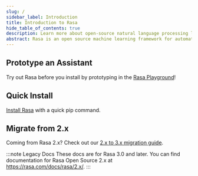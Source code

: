 ```yaml
---
slug: /
sidebar_label: Introduction
title: Introduction to Rasa
hide_table_of_contents: true
description: Learn more about open-source natural language processing library Rasa for conversation handling, intent classification and entity extraction in on premise chatbots.
abstract: Rasa is an open source machine learning framework for automated text and voice-based conversations. Understand messages, hold conversations, and connect to messaging channels and APIs.
---
```



## Prototype an Assistant

Try out Rasa before you install by prototyping in the [Rasa Playground](playground.mdx)!

## Quick Install

[Install Rasa](./installation/rasa-open-source/quick-installation.mdx) with a quick pip command.

## Migrate from 2.x

Coming from Rasa 2.x? Check out our [2.x to 3.x migration guide](migration-guide.mdx).

:::note Legacy Docs
These docs are for Rasa 3.0 and later. You can find documentation for Rasa
Open Source 2.x at <a href="https://rasa.com/docs/rasa/2.x/" target="_blank" rel="nofollow noopener noreferrer">https://rasa.com/docs/rasa/2.x/</a>.
:::
